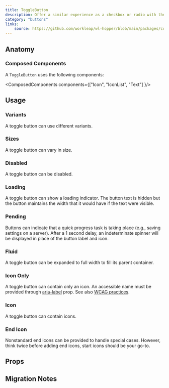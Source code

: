 ```yaml
---
title: ToggleButton
description: Offer a similar experience as a checkbox or radio with the appearance of a button.
category: "buttons"
links:
    source: https://github.com/workleap/wl-hopper/blob/main/packages/components/src/buttons/src/ToggleButton.tsx
---
```


<Example src="buttons/docs/toggle-button/preview" isOpen />

## Anatomy

### Composed Components

A `ToggleButton` uses the following components:

<ComposedComponents components={["Icon", "IconList", "Text"] }/>

## Usage

### Variants
A toggle button can use different variants.

<Example src="buttons/docs/toggle-button/variant" />

### Sizes
A toggle button can vary in size.

<Example src="buttons/docs/toggle-button/size" />

### Disabled
A toggle button can be disabled.

<Example src="buttons/docs/toggle-button/state" />

### Loading
A toggle button can show a loading indicator. The button text is hidden but the button maintains the width that it would have if the text were visible.

<Example src="buttons/docs/toggle-button/loading" />

### Pending
Buttons can indicate that a quick progress task is taking place (e.g., saving settings on a server). After a 1 second delay, an indeterminate spinner will be displayed in place of the button label and icon.

<Example src="buttons/docs/toggle-button/pending" />

### Fluid
A toggle button can be expanded to full width to fill its parent container.

<Example src="buttons/docs/toggle-button/layout" />

### Icon Only
A toggle button can contain only an icon.
An accessible name must be provided through [aria-label](https://developer.mozilla.org/en-US/docs/Web/Accessibility/ARIA/Attributes/aria-label) prop.
See also [WCAG practices](https://www.w3.org/TR/WCAG20-TECHS/ARIA6.html).

<Example src="buttons/docs/toggle-button/icon" />

### Icon
A toggle button can contain icons.

<Example src="buttons/docs/toggle-button/icons" />

### End Icon
Nonstandard end icons can be provided to handle special cases. However, think twice before adding end icons, start icons should be your go-to.

<Example src="buttons/docs/toggle-button/endIcon" />

## Props

<PropTable component="ToggleButton" />

## Migration Notes

<MigrateGuide src="buttons/docs/migration-notes-toggle-button" />
